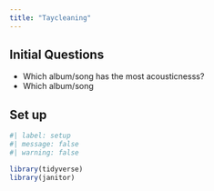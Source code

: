 ```yaml
---
title: "Taycleaning"
---
```


## Initial Questions

- Which album/song has the most acousticnesss?
- Which album/song 

## Set up

```r

#| label: setup
#| message: false
#| warning: false

library(tidyverse)
library(janitor)

```